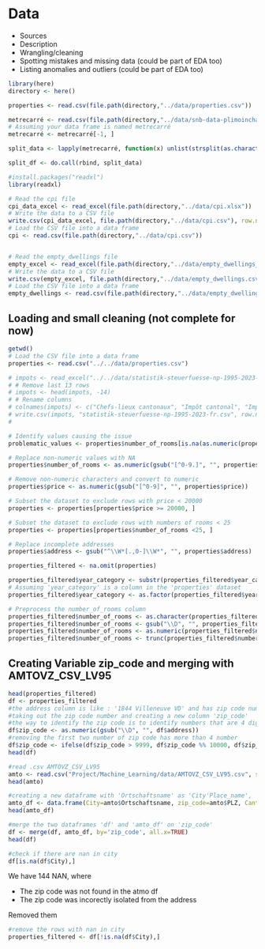 # Data

* Sources
* Description
* Wrangling/cleaning
* Spotting mistakes and missing data (could be part of EDA too)
* Listing anomalies and outliers (could be part of EDA too)

```r
library(here)
directory <- here()

properties <- read.csv(file.path(directory,"../data/properties.csv"))

metrecarré <- read.csv(file.path(directory,"../data/snb-data-plimoincha-fr-all-20240321_0900.csv"))
# Assuming your data frame is named metrecarré
metrecarré <- metrecarré[-1, ]

split_data <- lapply(metrecarré, function(x) unlist(strsplit(as.character(x), ";")))

split_df <- do.call(rbind, split_data)
```

```r
#install.packages("readxl")
library(readxl)

# Read the cpi file
cpi_data_excel <- read_excel(file.path(directory,"../data/cpi.xlsx"))
# Write the data to a CSV file
write.csv(cpi_data_excel, file.path(directory,"../data/cpi.csv"), row.names = FALSE)
# Load the CSV file into a data frame
cpi <- read.csv(file.path(directory,"../data/cpi.csv"))


# Read the empty_dwellings file
empty_excel <- read_excel(file.path(directory,"../data/empty_dwellings_by_canton_1999-2023.xlsx"))
# Write the data to a CSV file
write.csv(empty_excel, file.path(directory,"../data/empty_dwellings.csv"), row.names = FALSE)
# Load the CSV file into a data frame
empty_dwellings <- read.csv(file.path(directory,"../data/empty_dwellings.csv"))
```


## Loading and small cleaning (not complete for now)

```r
getwd()
# Load the CSV file into a data frame
properties <- read.csv("../../data/properties.csv")

# impots <- read_excel("../../data/statistik-steuerfuesse-np-1995-2023-fr.xlsx", skip = 14)
# # Remove last 13 rows
# impots <- head(impots, -14)
# # Rename columns
# colnames(impots) <- c("Chefs-lieux cantonaux", "Impôt cantonal", "Impôt communal", "Impôt paroissial Evang. / réform", "Impôt paroissial Kath. / cath.rom")
# write.csv(impots, "statistik-steuerfuesse-np-1995-2023-fr.csv", row.names = FALSE)
# 

# Identify values causing the issue
problematic_values <- properties$number_of_rooms[is.na(as.numeric(properties$number_of_rooms))]

# Replace non-numeric values with NA
properties$number_of_rooms <- as.numeric(gsub("[^0-9.]", "", properties$number_of_rooms))

# Remove non-numeric characters and convert to numeric
properties$price <- as.numeric(gsub("[^0-9]", "", properties$price))

# Subset the dataset to exclude rows with price < 20000
properties <- properties[properties$price >= 20000, ]

# Subset the dataset to exclude rows with numbers of rooms < 25
properties <- properties[properties$number_of_rooms <25, ]

# Replace incomplete addresses
properties$address <- gsub("^\\W*[.,0-]\\W*", "", properties$address)

properties_filtered <- na.omit(properties)

properties_filtered$year_category <- substr(properties_filtered$year_category, 1, 9)
# Assuming 'year_category' is a column in the 'properties' dataset
properties_filtered$year_category <- as.factor(properties_filtered$year_category)

# Preprocess the number_of_rooms column
properties_filtered$number_of_rooms <- as.character(properties_filtered$number_of_rooms)
properties_filtered$number_of_rooms <- gsub("\\D", "", properties_filtered$number_of_rooms)  # Remove non-numeric characters
properties_filtered$number_of_rooms <- as.numeric(properties_filtered$number_of_rooms)       # Convert to numeric
properties_filtered$number_of_rooms <- trunc(properties_filtered$number_of_rooms)             # Truncate non-integer values
```

## Creating Variable zip_code and merging with AMTOVZ_CSV_LV95

```r
head(properties_filtered)
df <- properties_filtered
#the address column is like : '1844 Villeneuve VD' and has zip code number in it
#taking out the zip code number and creating a new column 'zip_code'
#the way to identify the zip code is to identify numbers that are 4 digits long
df$zip_code <- as.numeric(gsub("\\D", "", df$address))
#removing the first two number of zip code has more than 4 number
df$zip_code <- ifelse(df$zip_code > 9999, df$zip_code %% 10000, df$zip_code)
head(df)
```

```r
#read .csv AMTOVZ_CSV_LV95
amto <- read.csv("Project/Machine_Learning/data/AMTOVZ_CSV_LV95.csv", sep=';', encoding='latin1')
head(amto)

#creating a new dataframe with 'Ortschaftsname' as 'City'Place_name', 'PLZ' as 'zip_code' and 'KantonskÃ.rzel' as 'Canton_code'
amto_df <- data.frame(City=amto$Ortschaftsname, zip_code=amto$PLZ, Canton_code=amto$KantonskÃ.rzel)
head(amto_df)
```
```r
#merge the two dataframes 'df' and 'amto_df' on 'zip_code'
df <- merge(df, amto_df, by='zip_code', all.x=TRUE)
head(df)

#check if there are nan in city
df[is.na(df$City),]

```
We have 144 NAN, where

- The zip code was not found in the atmo df
- The zip code was incorectly isolated from the address

Removed them
```r
#remove the rows with nan in city
properties_filtered <- df[!is.na(df$City),]
```

